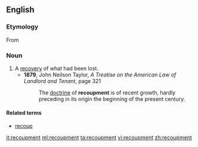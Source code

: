 ==English==

===Etymology===
From {{suffix|recoup|ment}}

===Noun===
{{en-noun}}

# A [[recovery|recovery]] of what had been lost.
#* '''1879''', John Neilson Taylor, ''A Treatise on the American Law of Landlord and Tenant'', page 321
#*: The [[doctrine]] of '''recoupment''' is of recent growth, hardly preceding in its origin the beginning of the present century.

====Related terms====
* [[recoup]]

[[it:recoupment]]
[[ml:recoupment]]
[[ta:recoupment]]
[[vi:recoupment]]
[[zh:recoupment]]